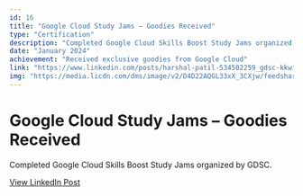 ```yaml
---
id: 16
title: "Google Cloud Study Jams – Goodies Received"
type: "Certification"
description: "Completed Google Cloud Skills Boost Study Jams organized by GDSC."
date: "January 2024"
achievement: "Received exclusive goodies from Google Cloud"
link: "https://www.linkedin.com/posts/harshal-patil-534502259_gdsc-kkwieer-activity-7164332360040222720-pU0C"
img: "https://media.licdn.com/dms/image/v2/D4D22AQGL33xX_3CXjw/feedshare-shrink_1280/feedshare-shrink_1280/0/1708109940440?e=1755734400&v=beta&t=LP_tEYe18d7mFjHDyUAbBPEf6WgKv3tzpUqan4x-3cE"
---
```


# Google Cloud Study Jams – Goodies Received

Completed Google Cloud Skills Boost Study Jams organized by GDSC.

[View LinkedIn Post](https://www.linkedin.com/posts/harshal-patil-534502259_gdsc-kkwieer-activity-7164332360040222720-pU0C)

